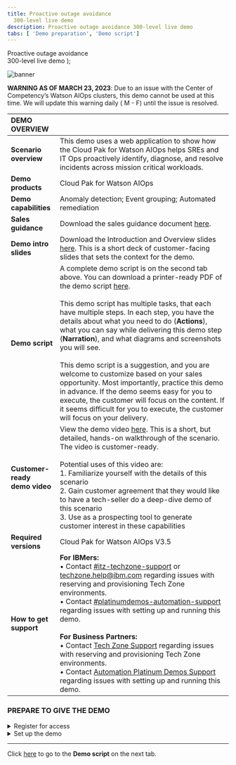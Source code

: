 ```yaml
---
title: Proactive outage avoidance
  300-level live demo
description: Proactive outage avoidance 300-level live demo
tabs: [ 'Demo preparation', 'Demo script']
---
```


  <span>
    Proactive outage avoidance <br/> 300-level live demo
  </span> );

![banner](./images/proactive-outage-avoidance-300-prep-github-banner.jpg)

<span id="top"></span>

**WARNING AS OF MARCH 23, 2023**: Due to an issue with the Center of Competency’s Watson AIOps clusters, this demo cannot be used at this time. We will update this warning daily ( M - F) until the issue is resolved.

| DEMO OVERVIEW | |
| :--- | :--- |
| **Scenario overview** | This demo uses a web application to show how the Cloud Pak for Watson AIOps helps SREs and IT Ops proactively identify, diagnose, and resolve incidents across mission critical workloads. |
| **Demo products** | Cloud Pak for Watson AIOps |
| **Demo capabilities** | Anomaly detection; Event grouping; Automated remediation |
| **Sales guidance** | Download the sales guidance document <a href="https://ibm.box.com/s/pppokmib3g1oyddhdcc98f9zdik2zh5h" target="_blank" rel="noreferrer">here</a>. |
| **Demo intro slides** | Download the Introduction and Overview slides <a href="https://ibm.box.com/s/ynmx1w4llrykdw3qf5q19xpuq2gpxb8d" target="_blank" rel="noreferrer">here</a>. This is a short deck of customer-facing slides that sets the context for the demo. |
| **Demo script** | A complete demo script is on the second tab above. You can download a printer-ready PDF of the demo script <a href="https://ibm.box.com/s/tr6qq3ff5j6z2tszxckwoti9nca6zkn4" target="_blank" rel="noreferrer">here</a>. <br/><br/> This demo script has multiple tasks, that each have multiple steps. In each step, you have the details about what you need to do (**Actions**), what you can say while delivering this demo step (**Narration**), and what diagrams and screenshots you will see. <br/><br/> This demo script is a suggestion, and you are welcome to customize based on your sales opportunity. Most importantly, practice this demo in advance. If the demo seems easy for you to execute, the customer will focus on the content. If it seems difficult for you to execute, the customer will focus on your delivery. |
| **Customer-ready <br/> demo video** | View the demo video <a href="https://ibm.ent.box.com/s/s6gj05hjc7h0zyvpykc32r71i3xr2ilb" target="_blank" rel="noreferrer">here</a>. This is a short, but detailed, hands-on walkthrough of the scenario. The video is customer-ready. <br/> <br/> Potential uses of this video are: <br/> 1. Familiarize yourself with the details of this scenario <br/> 2. Gain customer agreement that they would like to have a tech-seller do a deep-dive demo of this scenario <br/> 3. Use as a prospecting tool to generate customer interest in these capabilities |
| **Required versions** | Cloud Pak for Watson AIOps V3.5 |
| **How to get support** | **For IBMers:** <br/>• Contact <a href="https://ibm-cloud.slack.com/archives/C0124J683GW" target="_blank" rel="noreferrer">#itz-techzone-support</a> or <a href="mailto:techzone.help@ibm.com">techzone.help@ibm.com</a> regarding issues with reserving and provisioning Tech Zone environments.<br/>• Contact <a href="https://ibm-cloud.slack.com/archives/C0216F39ACU" target="_blank" rel="noreferrer">#platinumdemos-automation-support</a> regarding issues with setting up and running this demo. <br/><br/> **For Business Partners:** <br/>• Contact <a href="mailto:techzone.help@ibm.com">Tech Zone Support</a> regarding issues with reserving and provisioning Tech Zone environments.<br/>• Contact <a href="mailto:automationplatinumdemos@ibm.com"> Automation Platinum Demos Support</a> regarding issues with setting up and running this demo. |

### **PREPARE TO GIVE THE DEMO**

<details>

<summary>Register for access</summary>
<br/>

<InlineNotification>If you already have access to the Center of Competency, you can skip this section and proceed to the <strong>Set up the demo</strong> section below. </InlineNotification>

<br/>

1. Register for access to the <a href="https://cmc.coc-ibm.com/registration" target="_blank" rel="noreferrer">Center of Competency</a> (CoC).

<br/>

2. Once you get an email confirming your access credentials, go to the CoC's <a href="https://cmc.coc-ibm.com/aiops" target="_blank" rel="noreferrer">Watson AIOps</a> cluster page.

<br/>

**[Go to top](#top)**

</details>

<details>

<summary>Set up the demo</summary>
<br/>

1. On the <a href="https://cmc.coc-ibm.com/aiops" target="_blank" rel="noreferrer">Watson AIOps cluster page</a>, you will see several clusters. You will be using the **Boba** cluster. <br/>

  <InlineNotification>Watson AIOps is NOT currently multi-tenant. Therefore, only ONE USER can use the environment at a time. Otherwise, you risk overwriting/undoing other users’ demos. You must reserve your timeslot. The reservations are NOT self-enforcing, meaning it’s up to everyone to adhere to only using the demo during the time you’ve reserved and ensuring you finish up prior to the next person’s time slot. <br/><br/> There are two V3.5 clusters. If the <strong>Boba</strong> cluster is not available, you can alternatively use the <strong>Hondo</strong> cluster and proceed with the same steps below. </InlineNotification> <br/>

2.	Reserve the **Boba** cluster for a self-enablement session by following the steps below: <br/><br/> a. Click **Reservations** to access <a href="https://cmc.coc-ibm.com/calendar/boba" target="_blank" rel="noreferrer">Boba's Demo Schedule</a>.<br/><br/><img src="https://raw.githubusercontent.com/ibm-garage-tsa/platinum-demos/master/src/pages/300-watson-aiops-proactive-outage-avoidance/images/boba-reservations.png" width="300" /><br/>b. To easily view the duration of reservations and avoid interfering with existing reservations, click **week** at the top right to access the weekly calendar view, or you can click individual reservations to see details.<br/><br/><img src="https://raw.githubusercontent.com/ibm-garage-tsa/platinum-demos/master/src/pages/300-watson-aiops-proactive-outage-avoidance/images/4b.png" width="600" /><br/>c. Click a date of interest in the calendar, and a reservation pop-up window will open.<br/><br/><img src="https://raw.githubusercontent.com/ibm-garage-tsa/platinum-demos/master/src/pages/300-watson-aiops-proactive-outage-avoidance/images/4c.png" width="600" /><br/>d. To ensure you have sufficient time to set up, practice, and clean up, reserve for **two hours (2 hrs)** (1). However, if you have a time constraint, it is possible to quickly get through it in one hour. <br/><br/> Choose **Self enablement** (2). You don’t need any opportunity or revenue details to use the cluster for self-enablement. Then, click **Reserve Time** (3). <br/><br/> <img src="https://raw.githubusercontent.com/ibm-garage-tsa/platinum-demos/master/src/pages/300-watson-aiops-proactive-outage-avoidance/images/4d-.png" width="400" />

<br/>

3. In the <a href="https://cmc.coc-ibm.com/cluster/boba" target="_blank" rel="noreferrer">Boba cluster details</a> page, go through the list of systems under **Primary Tools/Application UIs** and log in to each of them with the provided credentials. Open a new tab for each system prior to giving the demo. <br/><br/> **Notes**: <br/> • For logging in to the IBM Automation Hub, use OpenShift as the authentication method. <br/> • For Slack, you will use the **#boba-qotd** channel.<br/><img src="https://raw.githubusercontent.com/ibm-garage-tsa/platinum-demos/master/src/pages/300-watson-aiops-proactive-outage-avoidance/images/boba-primary-tools.png" width="800" />

<br/>

4. On the **Quote of the Day Anomaly Generator** page, click **Reset All Services to Factory Settings**. <br/><img src="https://raw.githubusercontent.com/ibm-garage-tsa/platinum-demos/master/src/pages/300-watson-aiops-proactive-outage-avoidance/images/reset.png" width="600" />


<br/>

5. Validate that the QotD golden signals in Instana show normal behavior (i.e., the erroneous call rate is 0). <br/><br/><img src="https://raw.githubusercontent.com/ibm-garage-tsa/platinum-demos/master/src/pages/300-watson-aiops-proactive-outage-avoidance/images/golden-signals.png" width="800" /><br/>

6. Validate that the reset is complete and that the AI Manager shows no stories and alerts by performing the following steps:<br/><br/>a. On the **AI Manager** page, click **View data and tool connections**. <br/><br/><img src="https://raw.githubusercontent.com/ibm-garage-tsa/platinum-demos/master/src/pages/300-watson-aiops-proactive-outage-avoidance/images/ai-manager.png" width="800" /><br/>b. Ensure that all connection statuses are **green**. <br/><br/><img src="https://raw.githubusercontent.com/ibm-garage-tsa/platinum-demos/master/src/pages/300-watson-aiops-proactive-outage-avoidance/images/connections.png" width="800" /><br/>c. Return to the **AI Manager** page and click **View applications**.<br/><br/><img src="https://raw.githubusercontent.com/ibm-garage-tsa/platinum-demos/master/src/pages/300-watson-aiops-proactive-outage-avoidance/images/ai-manager-home.png" width="800" /><br/>d. Click **Quote of the Day**.<br/><br/><img src="https://raw.githubusercontent.com/ibm-garage-tsa/platinum-demos/master/src/pages/300-watson-aiops-proactive-outage-avoidance/images/all-applications.png" width="800" /><br/> <InlineNotification>A good starting point of the demo is where there are no stories. No stories will be available if there are no active alerts. In that case, skip the remaining instructions in step 6 and proceed directly to step 7.</InlineNotification> <br/>e. Expand each story (1) and click **View all alerts** (2). <br/><br/><img src="https://raw.githubusercontent.com/ibm-garage-tsa/platinum-demos/master/src/pages/300-watson-aiops-proactive-outage-avoidance/images/qotd-stories.png" width="800" /><br/>f. Click the **Filters** icon (1). Under the **State** column, check **Open** (2). Click **Apply filters** (3).<br/><br/><img src="https://raw.githubusercontent.com/ibm-garage-tsa/platinum-demos/master/src/pages/300-watson-aiops-proactive-outage-avoidance/images/filters.png" width="800" /><br/>g. Select each alert (1) and click **Clear alert** at the bottom (2). Repeat this until all alerts are cleared. <br/><br/><img src="https://raw.githubusercontent.com/ibm-garage-tsa/platinum-demos/master/src/pages/300-watson-aiops-proactive-outage-avoidance/images/clear-alert.png" width="800" /><br/> h. Repeat steps 6e-6g for each story until no stories are available.

<br/>

7. On Slack: <br/><br/> a. Validate that you are in the **#boba-qotd** channel. <br/><img src="https://raw.githubusercontent.com/ibm-garage-tsa/platinum-demos/master/src/pages/300-watson-aiops-proactive-outage-avoidance/images/boba-slack.png" width="800" /><br/>b. In the chatbox, it is recommended that you type some text to separate old messages and easily identify new messages that will appear while you perform the demo. An example is included in the screenshot below. <br/><img src="https://raw.githubusercontent.com/ibm-garage-tsa/platinum-demos/master/src/pages/300-watson-aiops-proactive-outage-avoidance/images/text.png" width="600" /><br/>

**[Go to top](#top)**

</details>

***

Click [here](/300-watson-aiops-proactive-outage-avoidance/demo-script) to go to the **Demo script** on the next tab.
